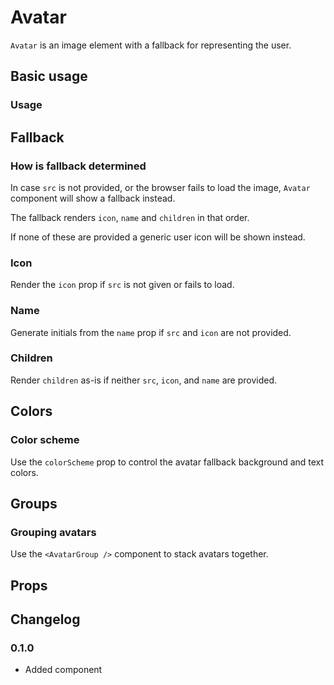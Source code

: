 # Avatar

`Avatar` is an image element with a fallback for representing the user.

## Basic usage

### Usage

<ax-demo name="avatar/usage" />

## Fallback

### How is fallback determined

In case `src` is not provided, or the browser fails to load the image, `Avatar` component will show a fallback instead.

The fallback renders `icon`, `name` and `children` in that order.

If none of these are provided a generic user icon will be shown instead.

### Icon

Render the `icon` prop if `src` is not given or fails to load.

<ax-demo name="avatar/fallback-icon-usage" />

### Name

Generate initials from the `name` prop if `src` and `icon` are not provided.

<ax-demo name="avatar/fallback-name-usage" />

### Children

Render `children` as-is if neither `src`, `icon`, and `name` are provided.

<ax-demo name="avatar/fallback-children-usage" />

## Colors

### Color scheme

Use the `colorScheme` prop to control the avatar fallback background and text colors.

<ax-demo name="avatar/color-usage" />

## Groups

### Grouping avatars

Use the `<AvatarGroup />` component to stack avatars together.

<ax-demo name="avatar/group-usage" />

## Props

<ax-props-table component="Avatar" />

<ax-props-table component="AvatarGroup" />

## Changelog

### 0.1.0

- Added component
